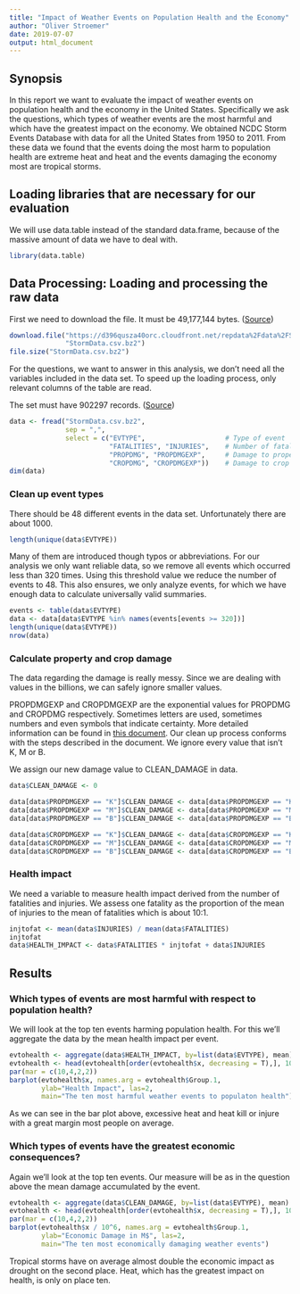 ```yaml
---
title: "Impact of Weather Events on Population Health and the Economy"
author: "Oliver Stroemer"
date: 2019-07-07
output: html_document
---
```


## Synopsis

In this report we want to evaluate the impact of weather events on population
health and the economy in the United States. Specifically we ask the questions,
which types of weather events are the most harmful and which have the greatest
impact on the economy. We obtained NCDC Storm Events Database with data for all
the United States from 1950 to 2011. From these data we found that the events
doing the most harm to population health are extreme heat and heat and the
events damaging the economy most are tropical storms.

## Loading libraries that are necessary for our evaluation

We will use data.table instead of the standard data.frame, because of the
massive amount of data we have to deal with.

```r
library(data.table)
```

## Data Processing: Loading and processing the raw data

First we need to download the file. It must be 49,177,144 bytes. ([Source][1])

[1]: https://www.coursera.org/learn/reproducible-research/discussions/weeks/4/threads/38y35MMiEeiERhLphT2-QA

```r
download.file("https://d396qusza40orc.cloudfront.net/repdata%2Fdata%2FStormData.csv.bz2",
              "StormData.csv.bz2")
file.size("StormData.csv.bz2")
```

For the questions, we want to answer in this analysis, we don't need all the
variables included in the data set. To speed up the loading process, only
relevant columns of the table are read.

The set must have 902297 records. ([Source][1])

```r
data <- fread("StormData.csv.bz2",
              sep = ",",
              select = c("EVTYPE",                    # Type of event
                         "FATALITIES", "INJURIES",    # Number of fatalities/injuries
                         "PROPDMG", "PROPDMGEXP",     # Damage to property and exponent
                         "CROPDMG", "CROPDMGEXP"))    # Damage to crop and exponent
dim(data)
```

### Clean up event types

There should be 48 different events in the data set. Unfortunately there are
about 1000.

```r
length(unique(data$EVTYPE))
```

Many of them are introduced though typos or abbreviations. For our analysis we
only want reliable data, so we remove all events which occurred less than 320
times. Using this threshold value we reduce the number of events to 48. This
also ensures, we only analyze events, for which we have enough data to calculate
universally valid summaries.

```r
events <- table(data$EVTYPE)
data <- data[data$EVTYPE %in% names(events[events >= 320])]
length(unique(data$EVTYPE))
nrow(data)
```

### Calculate property and crop damage

The data regarding the damage is really messy. Since we are dealing with values
in the billions, we can safely ignore smaller values.

PROPDMGEXP and CROPDMGEXP are the exponential values for PROPDMG and CROPDMG
respectively. Sometimes letters are used, sometimes numbers and even symbols
that indicate certainty. More detailed information can be found in [this
document][2]. Our clean up process conforms with the steps described in the
document. We ignore every value that isn't K, M or B.

[2]: https://rstudio-pubs-static.s3.amazonaws.com/58957_37b6723ee52b455990e149edde45e5b6.html

We assign our new damage value to CLEAN_DAMAGE in data.

```r
data$CLEAN_DAMAGE <- 0

data[data$PROPDMGEXP == "K"]$CLEAN_DAMAGE <- data[data$PROPDMGEXP == "K"]$PROPDMG * 10^3
data[data$PROPDMGEXP == "M"]$CLEAN_DAMAGE <- data[data$PROPDMGEXP == "M"]$PROPDMG * 10^6
data[data$PROPDMGEXP == "B"]$CLEAN_DAMAGE <- data[data$PROPDMGEXP == "B"]$PROPDMG * 10^9

data[data$CROPDMGEXP == "K"]$CLEAN_DAMAGE <- data[data$CROPDMGEXP == "K"]$CROPDMG + data[data$CROPDMGEXP == "K"]$CROPDMG * 10^3
data[data$CROPDMGEXP == "M"]$CLEAN_DAMAGE <- data[data$CROPDMGEXP == "M"]$CROPDMG + data[data$CROPDMGEXP == "M"]$CROPDMG * 10^6
data[data$CROPDMGEXP == "B"]$CLEAN_DAMAGE <- data[data$CROPDMGEXP == "B"]$CROPDMG + data[data$CROPDMGEXP == "B"]$CROPDMG * 10^9
```



### Health impact

We need a variable to measure health impact derived from the number of
fatalities and injuries. We assess one fatality as the proportion of the mean of
injuries to the mean of fatalities which is about 10:1.

```r
injtofat <- mean(data$INJURIES) / mean(data$FATALITIES)
injtofat
data$HEALTH_IMPACT <- data$FATALITIES * injtofat + data$INJURIES
```

## Results

### Which types of events are most harmful with respect to population health?

We will look at the top ten events harming population health. For this we'll
aggregate the data by the mean health impact per event.

```r
evtohealth <- aggregate(data$HEALTH_IMPACT, by=list(data$EVTYPE), mean)
evtohealth <- head(evtohealth[order(evtohealth$x, decreasing = T),], 10)
par(mar = c(10,4,2,2))
barplot(evtohealth$x, names.arg = evtohealth$Group.1,
        ylab="Health Impact", las=2,
        main="The ten most harmful weather events to populaton health")
```

As we can see in the bar plot above, excessive heat and heat kill or injure with
a great margin most people on average.

### Which types of events have the greatest economic consequences?

Again we'll look at the top ten events. Our measure will be as in the question
above the mean damage accumulated by the event.

```r
evtohealth <- aggregate(data$CLEAN_DAMAGE, by=list(data$EVTYPE), mean)
evtohealth <- head(evtohealth[order(evtohealth$x, decreasing = T),], 10)
par(mar = c(10,4,2,2))
barplot(evtohealth$x / 10^6, names.arg = evtohealth$Group.1,
        ylab="Economic Damage in M$", las=2,
        main="The ten most economically damaging weather events")
```

Tropical storms have on average almost double the economic impact as drought on
the second place. Heat, which has the greatest impact on health, is only on
place ten.